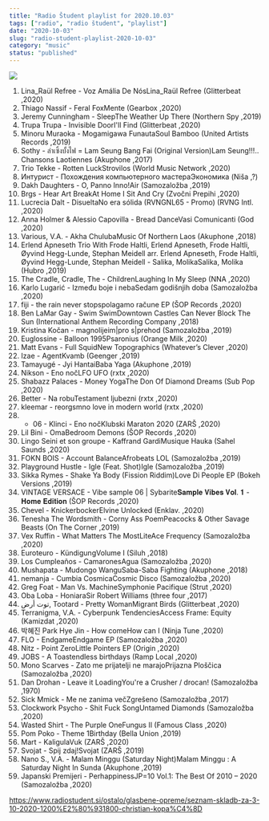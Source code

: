 ```yaml
---
title: "Radio Študent playlist for 2020.10.03"
tags: ["radio", "radio študent", "playlist"]
date: "2020-10-03"
slug: "radio-student-playlist-2020-10-03"
category: "music"
status: "published"
---
```


![](https://radiostudent.si/sites/default/files/styles/thumbnail_w530/public/slike/2020-10-03-seznam-skladb-za-3-10-2020-1200%E2%80%931800-christian-kopa%C4%8D-117573.jpg?itok=Gm3BAut9)

1. Lina_Raül Refree - Voz Amália De NósLina_Raül Refree (Glitterbeat ,2020)
2. Thiago Nassif - Feral FoxMente (Gearbox ,2020)
3. Jeremy Cunningham - SleepThe Weather Up There (Northern Spy ,2019)
4. Trupa Trupa - Invisible DoorI'll Find (Glitterbeat ,2020)
5. Minoru Muraoka - Mogamigawa FunautaSoul Bamboo (United Artists Records ,2019)
6. Sothy - ลำเซิ้งบั้งไฟ = Lam Seung Bang Fai (Original Version)Lam Seung!!!.. Chansons Laotiennes (Akuphone ,2017)
7. Trio Tekke - Rotten LuckStrovilos (World Music Network ,2020)
8. Интурист - Похождения компьютерного мастераЭкономика (Niša ,?)
9. Dakh Daughters - O, Panno Inno!Air (Samozaložba ,2019)
10. Brgs - Hear Art BreakAt Home I Sit And Cry (Zvočni Prepihi ,2020)
11. Lucrecia Dalt - DisueltaNo era sólida (RVNGNL65 - Promo) (RVNG Intl. ,2020)
12. Anna Holmer & Alessio Capovilla - Bread DanceVasi Comunicanti (God ,2020)
13. Various, V.A. - Akha ChulubaMusic Of Northern Laos (Akuphone ,2018)
14. Erlend Apneseth Trio With Frode Haltli, Erlend Apneseth, Frode Haltli, Øyvind Hegg-Lunde, Stephan Meidell arr. Erlend Apneseth, Frode Haltli, Øyvind Hegg-Lunde, Stephan Meidell - Salika, MolikaSalika, Molika (Hubro ,2019)
15. The Cradle, Cradle, The - ChildrenLaughing In My Sleep (NNA ,2020)
16. Karlo Lugarić - Između boje i nebaSedam godišnjih doba (Samozaložba ,2020)
17. fiji - the rain never stopspolagamo račune EP (ŠOP Records ,2020)
18. Ben LaMar Gay - Swim SwimDowntown Castles Can Never Block The Sun (International Anthem Recording Company ,2018)
19. Kristina Kočan - magnolijeim|pro s|prehod (Samozaložba ,2019)
20. Euglossine - Balloon 1995Psaronius (Orange Milk ,2020)
21. Matt Evans - Full SquidNew Topographics (Whatever’s Clever ,2020)
22. Izae - AgentKvamb (Geenger ,2019)
23. Tamayugé - Jyi HantaiBaba Yaga (Akuphone ,2019)
24. Nikson - Eno nočLFO UFO (rxtx ,2020)
25. Shabazz Palaces - Money YogaThe Don Of Diamond Dreams (Sub Pop ,2020)
26. Better - Na robuTestament ljubezni (rxtx ,2020)
27. kleemar - reorgsmno love in modern world (rxtx ,2020)
28. - 06 - Klinci - Eno nočKlubski Maraton 2020 (ZARŠ ,2020)
29. Lil Bini - OmaBedroom Demons (ŠOP Records ,2020)
30. Lingo Seini et son groupe - Kaffrand GardiMusique Hauka (Sahel Saunds ,2020)
31. FOKN BOIS - Account BalanceAfrobeats LOL (Samozaložba ,2019)
32. Playground Hustle - Igle (Feat. Shot)Igle (Samozaložba ,2019)
33. Sikka Rymes - Shake Ya Body (Fission Riddim)Love Di People EP (Bokeh Versions ,2019)
34. VINTAGE VERSACE - Vibe sample 06 | Sybarite𝐒𝐚𝐦𝐩𝐥𝐞 𝐕𝐢𝐛𝐞𝐬 𝐕𝐨𝐥. 𝟏 - 𝐇𝐨𝐦𝐞 𝐄𝐝𝐢𝐭𝐢𝐨𝐧 (ŠOP Records ,2020)
35. Chevel - KnickerbockerElvine Unlocked (Enklav. ,2020)
36. Tenesha The Wordsmith - Corny Ass PoemPeacocks & Other Savage Beasts (On The Corner ,2019)
37. Vex Ruffin - What Matters The MostLiteAce Frequency (Samozaložba ,2020)
38. Euroteuro - KündigungVolume I (Siluh ,2018)
39. Los Cumpleaños - CamaronesAgua (Samozaložba ,2020)
40. Mushapata - Mudongo WanguSaba-Saba Fighting (Akuphone ,2018)
41. nemanja - Cumbia CosmicaCosmic Disco (Samozaložba ,2020)
42. Greg Foat - Man Vs. MachineSymphonie Pacifique (Strut ,2020)
43. Oba Loba - HoniaraSir Robert Williams (three four ,2017)
44. توت أرض, Tootard - Pretty WomanMigrant Birds (Glitterbeat ,2020)
45. Terranigma, V.A. - Cyberpunk TendenciesAccess Frame: Equity (Kamizdat ,2020)
46. 박혜진 Park Hye Jin - How comeHow can I (Ninja Tune ,2020)
47. FLO - EndgameEndgame EP (Samozaložba ,2020)
48. Nitz - Point ZeroLittle Pointers EP (Origin ,2020)
49. JOBS - A Toastendless birthdays (Ramp Local ,2020)
50. Mono Scarves - Zato me prijatelji ne marajoPrijazna Ploščica (Samozaložba ,2020)
51. Dan Drohan - Leave it LoadingYou're a Crusher / drocan! (Samozaložba ,1970)
52. Sick Mmick - Me ne zanima večZgrešeno (Samozaložba ,2017)
53. Clockwork Psycho - Shit Fuck SongUntamed Diamonds (Samozaložba ,2020)
54. Wasted Shirt - The Purple OneFungus II (Famous Class ,2020)
55. Pom Poko - Theme 1Birthday (Bella Union ,2019)
56. Mart - KaligulaVuk (ZARŠ ,2020)
57. Svojat - Spij zdaj!Svojat (ZARŠ ,2019)
58. Nano S., V.A. - Malam Minggu (Saturday Night)Malam Minggu : A Saturday Night In Sunda (Akuphone ,2019)
59. Japanski Premijeri - PerhappinessJP=10 Vol.1: The Best Of 2010 – 2020 (Samozaložba ,2020)

https://www.radiostudent.si/ostalo/glasbene-opreme/seznam-skladb-za-3-10-2020-1200%E2%80%931800-christian-kopa%C4%8D
